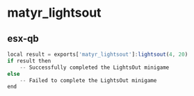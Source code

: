 
# matyr_lightsout

## esx-qb

```js copy filename="client.lua"
local result = exports['matyr_lightsout']:lightsout(4, 20)
if result then
    -- Successfully completed the LightsOut minigame
else
    -- Failed to complete the LightsOut minigame
end
```
